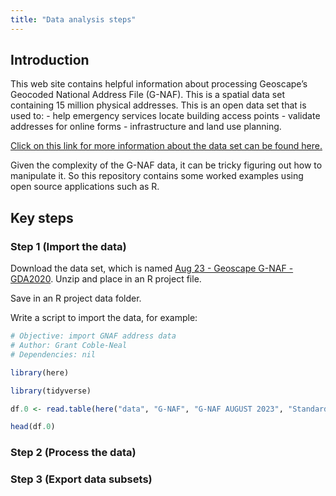 ```yaml
---
title: "Data analysis steps"
---
```


## Introduction
This web site contains helpful information about processing Geoscape's Geocoded National Address File (G-NAF). This is a spatial data set containing 15 million physical addresses. This is an open data set that is used to:
- help emergency services locate building access points
- validate addresses for online forms
- infrastructure and land use planning.

[Click on this link for more information about the data set can be found here.](https://www.industry.gov.au/news/open-address-data-better-services)

Given the complexity of the G-NAF data, it can be tricky figuring out how to manipulate it. So this repository contains some worked examples using open source applications such as R. 

## Key steps
### Step 1 (Import the data)
Download the data set, which is named [Aug 23 - Geoscape G-NAF - GDA2020](https://data.gov.au/data/dataset/19432f89-dc3a-4ef3-b943-5326ef1dbecc/resource/28cf3c40-faa3-4802-9177-3ec9e9aa0a0f/download/g-naf_aug23_allstates_gda2020_psv_1012.zip). Unzip and place in an R project file.

Save in an R project data folder.

Write a script to import the data, for example:
```r
# Objective: import GNAF address data
# Author: Grant Coble-Neal
# Dependencies: nil

library(here)

library(tidyverse)

df.0 <- read.table(here("data", "G-NAF", "G-NAF AUGUST 2023", "Standard", "ACT_ADDRESS_ALIAS_psv.psv"), sep = "|", header = TRUE, stringsAsFactors = FALSE)

head(df.0)

```

### Step 2 (Process the data)

### Step 3 (Export data subsets)

